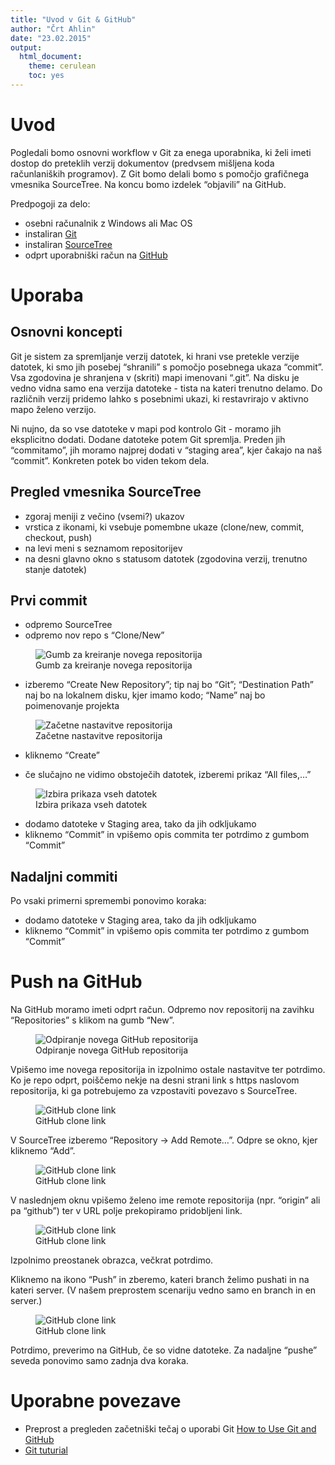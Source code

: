 ```yaml
---
title: "Uvod v Git & GitHub"
author: "Črt Ahlin"
date: "23.02.2015"
output:
  html_document:
    theme: cerulean
    toc: yes
---
```


# Uvod

Pogledali bomo osnovni workflow v Git za enega uporabnika, ki želi imeti dostop do preteklih verzij dokumentov (predvsem mišljena koda računlaniških programov). Z Git bomo delali bomo s pomočjo grafičnega vmesnika SourceTree. Na koncu bomo izdelek "objavili" na GitHub.

Predpogoji za delo:

- osebni računalnik z Windows ali Mac OS
- instaliran [Git](http://git-scm.com/)
- instaliran [SourceTree](http://www.sourcetreeapp.com/)
- odprt uporabniški račun na [GitHub](https://github.com/)

# Uporaba

## Osnovni koncepti

Git je sistem za spremljanje verzij datotek, ki hrani vse pretekle verzije datotek, ki smo jih posebej "shranili" s pomočjo posebnega ukaza "commit". Vsa zgodovina je shranjena v (skriti) mapi imenovani ".git". Na disku je vedno vidna samo ena verzija datoteke - tista na kateri trenutno delamo. Do različnih verzij pridemo lahko s posebnimi ukazi, ki restavrirajo v aktivno mapo želeno verzijo. 

Ni nujno, da so vse datoteke v mapi pod kontrolo Git - moramo jih eksplicitno dodati. Dodane datoteke potem Git spremlja. Preden jih "commitamo", jih moramo najprej dodati v "staging area", kjer čakajo na naš "commit". Konkreten potek bo viden tekom dela.

## Pregled vmesnika SourceTree

- zgoraj meniji z večino (vsemi?) ukazov
- vrstica z ikonami, ki vsebuje pomembne ukaze (clone/new, commit, checkout, push)
- na levi meni s seznamom repositorijev
- na desni glavno okno s statusom datotek (zgodovina verzij, trenutno stanje datotek)

## Prvi commit

- odpremo SourceTree
- odpremo nov repo s "Clone/New" 

![Gumb za kreiranje novega repositorija](./figures/NewRepo.PNG)

- izberemo "Create New Repository"; tip naj bo "Git"; "Destination Path" naj bo na lokalnem disku, kjer imamo kodo; "Name" naj bo poimenovanje projekta

![Začetne nastavitve repositorija](./figures/RepoSetup.PNG)

- kliknemo "Create"

- če slučajno ne vidimo obstoječih datotek, izberemi prikaz "All files,..."

![Izbira prikaza vseh datotek](./figures/DisplayAllFiles.PNG)

- dodamo datoteke v Staging area, tako da jih odkljukamo
- kliknemo "Commit" in vpišemo opis commita ter potrdimo z gumbom "Commit"


## Nadaljni commiti

Po vsaki primerni spremembi ponovimo koraka:

- dodamo datoteke v Staging area, tako da jih odkljukamo
- kliknemo "Commit" in vpišemo opis commita ter potrdimo z gumbom "Commit"


# Push na GitHub

Na GitHub moramo imeti odprt račun. Odpremo nov repositorij na zavihku "Repositories" s klikom na gumb "New".

![Odpiranje novega GitHub repositorija](./figures/NewGitHubRepo.PNG)

Vpišemo ime novega repositorija in izpolnimo ostale nastavitve ter potrdimo. Ko je repo odprt, poiščemo nekje na desni strani link s https naslovom repositorija, ki ga potrebujemo za vzpostaviti povezavo s SourceTree.

![GitHub clone link](./figures/CloneURL.PNG)

V SourceTree izberemo "Repository -> Add Remote...". Odpre se okno, kjer kliknemo "Add".

![GitHub clone link](./figures/AddRepo2SourceTree.PNG)

V naslednjem oknu vpišemo želeno ime remote repositorija (npr. "origin" ali pa "github") ter v URL polje prekopiramo pridobljeni link.

![GitHub clone link](./figures/AddRepo2SourceTree2.PNG)

Izpolnimo preostanek obrazca, večkrat potrdimo.

Kliknemo na ikono "Push" in zberemo, kateri branch želimo pushati in na kateri server. (V našem preprostem scenariju vedno samo en branch in en server.)

![GitHub clone link](./figures/Push.PNG)

Potrdimo, preverimo na GitHub, če so vidne datoteke.
Za nadaljne "pushe" seveda ponovimo samo zadnja dva koraka.

# Uporabne povezave

- Preprost a pregleden začetniški tečaj o uporabi Git [How to Use Git and GitHub](https://www.udacity.com/course/ud775)
- [Git tuturial](http://git-scm.com/docs/gittutorial)